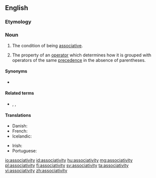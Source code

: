 ==English==

===Etymology===
{{suffix|en|associative|ity}}

===Noun===
{{wikipedia}}
{{en-noun|associativities}}

# {{lb|en|algebra}} The condition of being [[associative]].
# {{lb|en|programming}} The property of an [[operator]] which determines how it is grouped with operators of the same [[precedence]] in the absence of parentheses.

====Synonyms====
* {{sense|in programming}} {{l|en|fixity}}

====Related terms====
* {{l|en|left-associative}}, {{l|en|right-associative}}, {{l|en|non-associative}}

====Translations====
{{trans-top|condition of being associative}}
* Danish: {{t|da|associativitet|c}}
* French: {{t+|fr|associativité|f}}
* Icelandic: {{t|is|tengni|f}}
{{trans-mid}}
* Irish: {{t|ga|comhthiomsaitheacht|f}}
* Portuguese: {{t+|pt|associatividade|f}}
{{trans-bottom}}

[[io:associativity]]
[[id:associativity]]
[[hu:associativity]]
[[mg:associativity]]
[[pl:associativity]]
[[fi:associativity]]
[[sv:associativity]]
[[ta:associativity]]
[[vi:associativity]]
[[zh:associativity]]